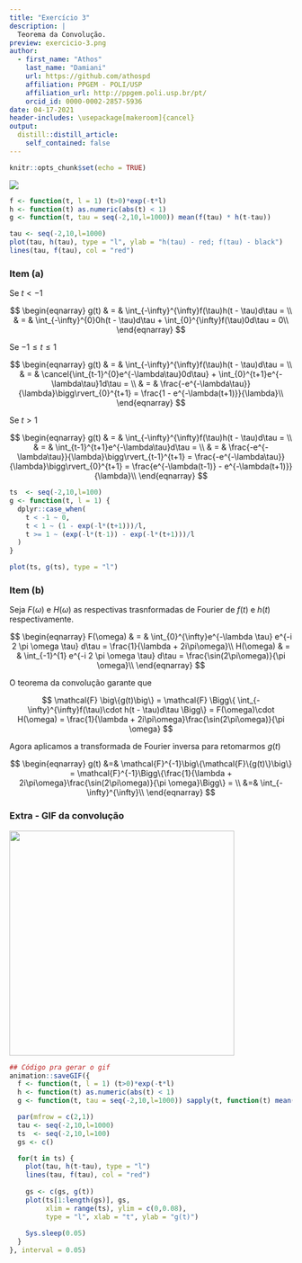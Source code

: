 ```yaml
---
title: "Exercício 3"
description: |
  Teorema da Convolução.
preview: exercicio-3.png
author:
  - first_name: "Athos"
    last_name: "Damiani"
    url: https://github.com/athospd
    affiliation: PPGEM - POLI/USP
    affiliation_url: http://ppgem.poli.usp.br/pt/
    orcid_id: 0000-0002-2857-5936
date: 04-17-2021
header-includes: \usepackage[makeroom]{cancel}
output:
  distill::distill_article:
    self_contained: false
---
```


```r
knitr::opts_chunk$set(echo = TRUE)
```


![](exercicio-3.png)



```r
f <- function(t, l = 1) (t>0)*exp(-t*l)
h <- function(t) as.numeric(abs(t) < 1)
g <- function(t, tau = seq(-2,10,l=1000)) mean(f(tau) * h(t-tau))

tau <- seq(-2,10,l=1000)
plot(tau, h(tau), type = "l", ylab = "h(tau) - red; f(tau) - black")
lines(tau, f(tau), col = "red")
```

### Item (a)

Se $t \lt -1$

<script type="text/x-mathjax-config">
MathJax.Hub.Register.StartupHook("TeX Jax Ready",function () {
  MathJax.Hub.Insert(MathJax.InputJax.TeX.Definitions.macros,{
    cancel: ["Extension","cancel"],
    bcancel: ["Extension","cancel"],
    xcancel: ["Extension","cancel"],
    cancelto: ["Extension","cancel"]
  });
});
</script>

$$
\begin{eqnarray}
g(t) & = & \int_{-\infty}^{\infty}f(\tau)h(t - \tau)d\tau = \\
     & = & \int_{-\infty}^{0}0h(t - \tau)d\tau  + \int_{0}^{\infty}f(\tau)0d\tau = 0\\
\end{eqnarray}
$$

Se $-1 \le t \le 1$ 

$$
\begin{eqnarray}
g(t) & = & \int_{-\infty}^{\infty}f(\tau)h(t - \tau)d\tau = \\
     & = & \cancel{\int_{t-1}^{0}e^{-\lambda\tau}0d\tau}  + \int_{0}^{t+1}e^{-\lambda\tau}1d\tau = \\
     & = & \frac{-e^{-\lambda\tau}}{\lambda}\bigg\rvert_{0}^{t+1} = \frac{1 - e^{-\lambda(t+1)}}{\lambda}\\
\end{eqnarray}
$$

Se $t \gt 1$ 

$$
\begin{eqnarray}
g(t) & = & \int_{-\infty}^{\infty}f(\tau)h(t - \tau)d\tau = \\
     & = & \int_{t-1}^{t+1}e^{-\lambda\tau}d\tau = \\
     & = & \frac{-e^{-\lambda\tau}}{\lambda}\bigg\rvert_{t-1}^{t+1} = \frac{-e^{-\lambda\tau}}{\lambda}\bigg\rvert_{0}^{t+1} = \frac{e^{-\lambda(t-1)} - e^{-\lambda(t+1)}}{\lambda}\\
\end{eqnarray}
$$


```r
ts  <- seq(-2,10,l=100)
g <- function(t, l = 1) {
  dplyr::case_when(
    t < -1 ~ 0,
    t < 1 ~ (1 - exp(-l*(t+1)))/l,
    t >= 1 ~ (exp(-l*(t-1)) - exp(-l*(t+1)))/l
  )
}

plot(ts, g(ts), type = "l")
```


### Item (b)

Seja $F(\omega)$ e $H(\omega)$ as respectivas trasnformadas de Fourier de $f(t)$ e $h(t)$ respectivamente. 

$$
\begin{eqnarray}
F(\omega) & = & \int_{0}^{\infty}e^{-\lambda \tau} e^{-i 2 \pi  \omega \tau} d\tau = \frac{1}{\lambda + 2i\pi\omega}\\
H(\omega) & = & \int_{-1}^{1} e^{-i 2 \pi  \omega \tau} d\tau = \frac{\sin(2\pi\omega)}{\pi \omega}\\
\end{eqnarray}
$$

O teorema da convolução garante que 

$$
\mathcal{F} \big\{g(t)\big\} = \mathcal{F} \Bigg\{ \int_{-\infty}^{\infty}f(\tau)\cdot h(t - \tau)d\tau \Bigg\} = F(\omega)\cdot H(\omega) = \frac{1}{\lambda + 2i\pi\omega}\frac{\sin(2\pi\omega)}{\pi \omega}
$$

Agora aplicamos a transformada de Fourier inversa para retomarmos $g(t)$

$$
\begin{eqnarray}
g(t) &=& \mathcal{F}^{-1}\big\{\mathcal{F}\{g(t)\}\big\} = \mathcal{F}^{-1}\Bigg\{\frac{1}{\lambda + 2i\pi\omega}\frac{\sin(2\pi\omega)}{\pi \omega}\Bigg\} = \\
&=& \int_{-\infty}^{\infty}\\
\end{eqnarray}
$$


### Extra - GIF da convolução

![](images/conv_gif.gif){width="400"}

```r
## Código pra gerar o gif
animation::saveGIF({
  f <- function(t, l = 1) (t>0)*exp(-t*l)
  h <- function(t) as.numeric(abs(t) < 1)
  g <- function(t, tau = seq(-2,10,l=1000)) sapply(t, function(t) mean(f(tau) * h(t-tau)))

  par(mfrow = c(2,1))
  tau <- seq(-2,10,l=1000)
  ts  <- seq(-2,10,l=100)
  gs <- c()

  for(t in ts) {
    plot(tau, h(t-tau), type = "l")
    lines(tau, f(tau), col = "red")
    
    gs <- c(gs, g(t))
    plot(ts[1:length(gs)], gs, 
         xlim = range(ts), ylim = c(0,0.08), 
         type = "l", xlab = "t", ylab = "g(t)")
    
    Sys.sleep(0.05)
  }
}, interval = 0.05)
```
